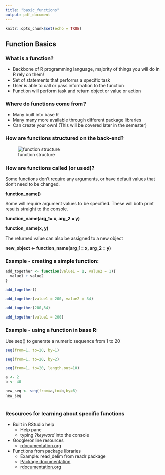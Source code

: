 ```yaml
---
title: "basic_functions"
output: pdf_document
---
```


```r
knitr::opts_chunk$set(echo = TRUE)
```

## Function Basics

### What is a function?
+ Backbone of R programming language, majority of things you will do in R rely on them!
+ Set of statements that performs a specific task
+ User is able to call or pass information to the function
+ Function will perform task and return object or value or action

### Where do functions come from?
+ Many built into base R
+ Many many more available through different package libraries
+ Can create your own! (This will be covered later in the semester)

### How are functions structured on the back-end? 
 
![function structure](images/function_structure.png)


### How are functions called (or used)?

Some functions don't require any arguments, or have default values that don't need to be changed.
  
  **function_name()**

Some will require argument values to be specified. These will both print results straight to the console.

  **function_name(arg_1= x, arg_2 = y)**
  
  **function_name(x, y)**
  
The returned value can also be assigned to a new object

  **new_object <- function_name(arg_1= x, arg_2 = y)**
  
### Example - creating a simple function:

```r
add_together <- function(value1 = 1, value2 = 1){
  value1 + value2
}

add_together()

add_together(value1 = 200, value2 = 34)

add_together(200,34)

add_together(value1 = 200)

```

### Example - using a function in base R:
Use seq() to generate a numeric sequence from 1 to 20
```r
seq(from=1, to=20, by=1)

seq(from=1, to=20, by=2)

seq(from=1, to=20, length.out=10)

a <- 2
b <- 40

new_seq <- seq(from=a,to=b,by=6)
new_seq
 
```

### Resources for learning about specific functions
 + Built in RStudio help
    + Help pane
    + typing ?_keyword_ into the console
 + Google/online resources
    + [rdocumentation.org](https://rdocumentation.org /packages/base/versions/3.6.2/topics/seq)
 + Functions from package libraries
    + Example: read_delim from readr package
    + [Package documentation](https://readr.tidyverse.org/reference/read_delim.html)
    + [rdocumentation.org](https://www.rdocumentation.org/packages/readr/versions/1.3.1/topics/read_delim)
 
